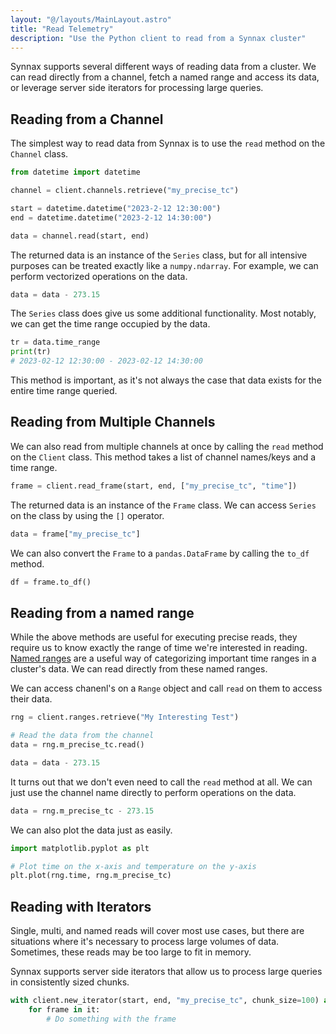 ```yaml
---
layout: "@/layouts/MainLayout.astro"
title: "Read Telemetry"
description: "Use the Python client to read from a Synnax cluster"
---
```


Synnax supports several different ways of reading data from a cluster. We can read 
directly from a channel, fetch a named range and access its data, or leverage server
side iterators for processing large queries.

## Reading from a Channel

The simplest way to read data from Synnax is to use the `read` method on the `Channel`
class. 

```python
from datetime import datetime

channel = client.channels.retrieve("my_precise_tc")

start = datetime.datetime("2023-2-12 12:30:00")
end = datetime.datetime("2023-2-12 14:30:00")

data = channel.read(start, end)
```

The returned data is an instance of the `Series` class, but for all intensive purposes
can be treated exactly like a `numpy.ndarray`. For example, we can perform vectorized
operations on the data.

```python
data = data - 273.15
```

The `Series` class does give us some additional functionality. Most notably, we can
get the time range occupied by the data.

```python
tr = data.time_range
print(tr)
# 2023-02-12 12:30:00 - 2023-02-12 14:30:00
```

This method is important, as it's not always the case that data exists for the entire
time range queried.

## Reading from Multiple Channels

We can also read from multiple channels at once by calling the `read` method on the
`Client` class. This method takes a list of channel names/keys and a time range.

```python
frame = client.read_frame(start, end, ["my_precise_tc", "time"])
```

The returned data is an instance of the `Frame` class. We can access `Series` on the
class by using the `[]` operator.

```python
data = frame["my_precise_tc"]
```

We can also convert the `Frame` to a `pandas.DataFrame` by calling the `to_df`
method.

```python
df = frame.to_df()
```

## Reading from a named range

While the above methods are useful for executing precise reads, they require us to know
exactly the range of time we're interested in reading. [Named ranges](/python-client/named-ranges)
are a useful way of categorizing important time ranges in a cluster's data. We can read
directly from these named ranges.

We can access chanenl's on a `Range` object and call `read` on them to access their
data.

```python
rng = client.ranges.retrieve("My Interesting Test")

# Read the data from the channel
data = rng.m_precise_tc.read()

data = data - 273.15
```

It turns out that we don't even need to call the `read` method at all. We can just use
the channel name directly to perform operations on the data.

```python
data = rng.m_precise_tc - 273.15
```

We can also plot the data just as easily.

```python
import matplotlib.pyplot as plt

# Plot time on the x-axis and temperature on the y-axis
plt.plot(rng.time, rng.m_precise_tc)
```

## Reading with Iterators

Single, multi, and named reads will cover most use cases, but there are situations where 
it's necessary to process large volumes of data. Sometimes, these reads may be too large
to fit in memory.

Synnax supports server side iterators that allow us to process large queries in 
consistently sized chunks.


```python
with client.new_iterator(start, end, "my_precise_tc", chunk_size=100) as it:
    for frame in it:
        # Do something with the frame
```

